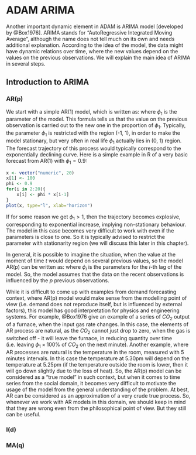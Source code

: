 # ADAM ARIMA {#ADAMARIMA}
Another important dynamic element in ADAM is ARIMA model [developed by @Box1976]. ARIMA stands for "AutoRegressive Integrated Moving Average", although the name does not tell much on its own and needs additional explanation. According to the idea of the model, the data might have dynamic relations over time, where the new values depend on the values on the previous observations. We will explain the main idea of ARIMA in several steps.


## Introduction to ARIMA
### AR(p) {#ADAMAR}
We start with a simple AR(1) model, which is written as:
\begin{equation}
  {y}_{t} = \phi_1 y_{t-1} + \epsilon_t ,
  (\#eq:ADAMARIMA100Example)
\end{equation}
where $\phi_1$ is the parameter of the model. This formula tells us that the value on the previous observation is carried out to the new one in the proportion of $\phi_1$. Typically, the parameter $\phi_1$ is restricted with the region (-1, 1), in order to make the model stationary, but very often in real life $\phi_1$ actually lies in (0, 1) region. The forecast trajectory of this process would typically correspond to the exponentially declining curve. Here is a simple example in R of a very basic forecast from AR(1) with $\phi_1=0.9$:
```r
x <- vector("numeric", 20)
x[1] <- 100
phi <- 0.9
for(i in 2:20){
    x[i] <- phi * x[i-1]
}
plot(x, type="l", xlab="horizon")
```

If for some reason we get $\phi_1>1$, then the trajectory becomes explosive, corresponding to exponential increase, implying non-stationary behaviour. The model in this case becomes very difficult to work with even if the parameters is close to one. So it is typically advised to restrict the parameter with stationarity region (we will discuss this later in this chapter).

In general, it is possible to imagine the situation, when the value at the moment of time $t$ would depend on several previous values, so the model AR(p) can be written as:
\begin{equation}
  {y}_{t} = \phi_1 y_{t-1} + \phi_2 y_{t-2} + \dots + \phi_p y_{t-p} + \epsilon_t ,
  (\#eq:ADAMARIMAp00Example)
\end{equation}
where $\phi_i$ is the parameters for the $i$-th lag of the model. So, the model assumes that the data on the recent observations is influenced by the $p$ previous observations.

While it is difficult to come up with examples from demand forecasting context, where AR(p) model would make sense from the modelling point of view (i.e. demand does not reproduce itself, but is influenced by external factors), this model has good interpretation for physics and engineering systems. For example, @Box1976 give an example of a series of $CO_2$ output of a furnace, when the input gas rate changes. In this case, the elements of AR process are natural, as the $CO_2$ cannot just drop to zero, when the gas is switched off - it will leave the furnace, in reducing quantity over time (i.e. leaving $\phi_1\times100\%$ of $CO_2$ on the next minute). Another example, where AR processes are natural is the temperature in the room, measured with 5 minutes intervals. In this case the temperature at 5.30pm will depend on the temperature at 5.25pm (if the temperature outside the room is lower, then it will go down slightly due to the loss of heat). So, the AR(p) model can be considered as a "true model" in such context, but when it comes to time series from the social domain, it becomes very difficult to motivate the usage of the model from the general understanding of the problem. At best, AR can be considered as an approximation of a very crude true process. So, whenever we work with AR models in this domain, we should keep in mind that they are wrong even from the philosophical point of view. But they still can be useful.


### I(d)

### MA(q)
